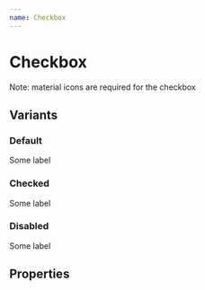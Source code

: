 ```yaml
---
name: Checkbox
---
```


# Checkbox


Note: material icons are required for the checkbox

## Variants

### Default

<Playground>
    <Checkbox
        id="light"
        name="light"
    >
        Some label
    </Checkbox>
</Playground>

### Checked

<Playground>
    <Checkbox
        id="light"
        name="light"
        checked
    >
        Some label
    </Checkbox>
</Playground>

### Disabled

<Playground>
    <Checkbox
        id="light"
        name="light"
        disabled
    >
        Some label
    </Checkbox>
</Playground>

## Properties

<PropsTable of={Checkbox} />